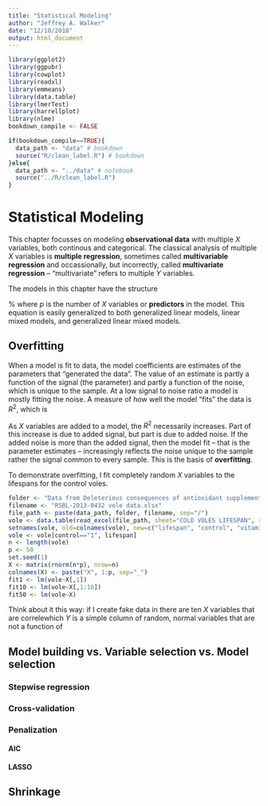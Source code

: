 ```yaml
---
title: "Statistical Modeling"
author: "Jeffrey A. Walker"
date: "12/10/2018"
output: html_document
---
```



```r
library(ggplot2)
library(ggpubr)
library(cowplot)
library(readxl)
library(emmeans)
library(data.table)
library(lmerTest)
library(harrellplot)
library(nlme)
bookdown_compile <- FALSE

if(bookdown_compile==TRUE){
  data_path <- "data" # bookdown
  source("R/clean_label.R") # bookdown
}else{
  data_path <- "../data" # notebook
  source("../R/clean_label.R")
}

```

# Statistical Modeling

This chapter focusses on modeling **observational data** with multiple $X$ variables, both continous and categorical. The classical analysis of multiple $X$ variables is **multiple regression**, sometimes called **multivariable regression** and occassionally, but incorrectly, called **multivariate regression** -- "multivariate" refers to multiple $Y$ variables.

The models in this chapter have the structure

\begin{equation}
Y = \beta_0 + \beta_1 X_1 + \beta_2 X_2 + \beta_3 X_3 + ... \beta_p X_p + \varepsilon 
\end{equation}
%
where $p$ is the number of $X$ variables or **predictors** in the model. This equation is easily generalized to both generalized linear models, linear mixed models, and generalized linear mixed models.

## Overfitting

When a model is fit to data, the model coefficients are estimates of the parameters that "generated the data". The value of an estimate is partly a function of the signal (the parameter) and partly a function of the noise, which is unique to the sample. At a low signal to noise ratio a model is mostly fitting the noise. A measure of how well the model "fits" the data is $R^2$, which is

\begin{equation}
R^2 <- 1 - \frac{SS_{residual}}{SS_{total}}
\end{equation}

As $X$ variables are added to a model, the $R^2$ necessarily increases. Part of this increase is due to added signal, but part is due to added noise. If the added noise is more than the added signal, then the model fit -- that is the parameter estimates -- increasingly reflects the noise unique to the sample rather the signal common to every sample. This is the basis of **overfitting**.

To demonstrate overfitting, I fit completely random $X$ variables to the lifespans for the control voles. 

```r
folder <- "Data from Deleterious consequences of antioxidant supplementation on lifespan in a wild-derived mammal"
filename <- "RSBL-2013-0432 vole data.xlsx"
file_path <- paste(data_path, folder, filename, sep="/")
vole <- data.table(read_excel(file_path, sheet="COLD VOLES LIFESPAN", range="a2:d98"))
setnames(vole, old=colnames(vole), new=c("lifespan", "control", "vitamin_E", "vitamin_C"))
vole <- vole[control=="1", lifespan]
n <- length(vole)
p <- 50
set.seed(1)
X <- matrix(rnorm(n*p), nrow=n)
colnames(X) <- paste("X", 1:p, sep="_")
fit1 <- lm(vole~X[,1])
fit10 <- lm(vole~X[,1:10])
fit50 <- lm(vole~X)
```


Think about it this way: if I create fake data in there are ten $X$ variables that are correlewhich $Y$ is a simple column of random, normal variables that are not a function of 


## Model building vs. Variable selection vs. Model selection

### Stepwise regression

### Cross-validation

### Penalization

#### AIC
#### LASSO

## Shrinkage


